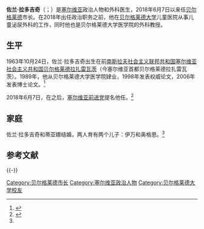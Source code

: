 {{Infobox officeholder
| 图像        = Zoran Radojičić (cropped).jpg
| 图像说明    = 佐兰·拉多吉奇，2018年9月
| 职务1       = 第74任[[贝尔格莱德|贝尔格莱德]]市长
| 就任日期1   = 2018年6月7日
| 卸任日期1   = 
| 前任1       = [[西尼沙·马利|西尼沙·马利]]
| 继任1       = 
| 职务2       = 
| 就任日期2   = 
| 卸任日期2   = 
| 前任2       = 
| 继任2       = 
| 职务3       = 
| 就任日期3   = 
| 卸任日期3   = 
| 前任3       = 
| 继任3       = 
| 职务4       = 
| 就任日期4   = 
| 卸任日期4   = 
| 前任4       = 
| 继任4       = 
| 姓名        = 佐兰·拉多吉奇
| 原名        = 
| 出生日期    = {{birth date and age|1963|10|24}}
| 出生地点    = [[南斯拉夫社会主义联邦共和国|南斯拉夫社会主义联邦共和国]][[塞尔维亚社会主义共和国|塞尔维亚社会主义共和国]][[贝尔格莱德|贝尔格莱德]][[拉扎雷瓦茨|拉扎雷瓦茨]]
| 逝世日期    = <!-- {{death date and age|}}（死亡在前，出生在后）{{death year and age| }} -->
| 逝世地点    = 
| 政党        = 无
| 父母        = 
| 配偶        = <!--{{marriage|姓名|}} -->
| 子女        = 
| 亲属        = 
| 信仰        = 
| 母校        = [[贝尔格莱德大学|贝尔格莱德大学]]
| 网站        = 
| 签名        = 
| 脚注        = 
}}
'''佐兰·拉多吉奇'''（{{lang-sr-cyr|Зоран Радојичић}}；{{bd|1963年|10月24日|||catIdx=Zoran Radojičić}}）是[[塞尔维亚|塞尔维亚]]政治人物和外科医生，2018年6月7日以来任[[贝尔格莱德|贝尔格莱德]]市长。在2018年出任政治职务之前，他在[[贝尔格莱德大学|贝尔格莱德大学]]儿童医院从事儿童泌尿外科的工作，同时他也是贝尔格莱德大学医学院的外科教授。

==生平==
1963年10月24日，佐兰·拉多吉奇出生在前[[南斯拉夫社会主义联邦共和国|南斯拉夫社会主义联邦共和国]][[塞尔维亚社会主义共和国|塞尔维亚社会主义共和国]][[贝尔格莱德|贝尔格莱德]][[拉扎雷瓦茨|拉扎雷瓦茨]]（今塞尔维亚首都贝尔格莱德拉扎雷瓦茨）。1989年，他从贝尔格莱德大学医学院肄业，1998年发表权威论文，2006年发表博士论文。<ref name="bioFacts">{{cite news |last1=Milenković |first1=Mirjana R. |title=Zoran Radojičić: Bez mrlje u biografiji |url=https://www.danas.rs/ljudi/zoran-radojicic-bez-mrlje-u-biografiji/ |access-date=2021-02-01 |work=danas.rs |date=2018-06-06 |language=sr |archive-date=2021-02-09 |archive-url=https://web.archive.org/web/20210209064347/https://www.danas.rs/ljudi/zoran-radojicic-bez-mrlje-u-biografiji/ }}</ref>

2018年6月7日，在{{Link-en|2018年贝尔格莱德市议会选举|2018 Belgrade City Assembly election}}之后，[[塞尔维亚前进党|塞尔维亚前进党]]提名他任{{Link-en|贝尔格莱德市长|Mayor of Belgrade}}。<ref name="mayorBelgrade">{{cite news |title=Zvanično - Zoran Radojičić novi gradonačelnik Beograda |url=https://www.b92.net/info/vesti/index.php?yyyy=2018&mm=06&dd=07&nav_category=11&nav_id=1401456 |access-date=2021-02-01 |work=b92.net |agency=Beta, Tanjug |date=2018-06-07 |language=sr |archive-date=2019-04-06 |archive-url=https://web.archive.org/web/20190406213815/https://www.b92.net/info/vesti/index.php?yyyy=2018&mm=06&dd=07&nav_category=11&nav_id=1401456 }}</ref>

==家庭==
佐兰·拉多吉奇和蒂亚娜结婚，两人育有两个儿子：伊万和奥格恩。<ref name="bioFacts" />

==参考文献==
{{reflist}}

{{-}}
{{s-start}}
{{s-gov}}
{{s-bef|before=[[西尼沙·马利|西尼沙·马利]]<br>安德烈亚·姆拉多维奇（代理）}}
{{s-ttl|title=[[贝尔格莱德|贝尔格莱德]]市长|years=2018年6月}}
{{s-aft|after=现任}}
{{s-end}}

{{DEFAULTSORT:}}
[[Category:贝尔格莱德市长|Category:贝尔格莱德市长]]
[[Category:塞尔维亚政治人物|Category:塞尔维亚政治人物]]
[[Category:贝尔格莱德大学校友|Category:贝尔格莱德大学校友]]